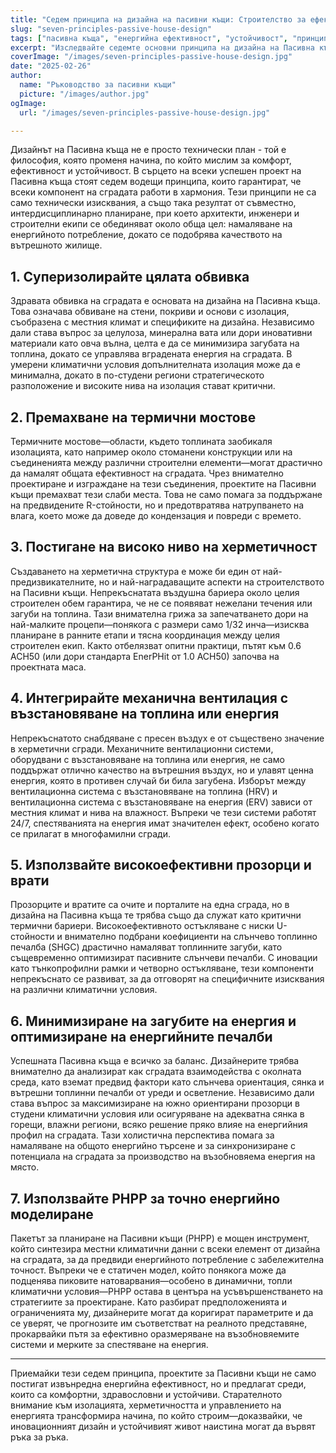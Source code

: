 ```yaml
---
title: "Седем принципа на дизайна на пасивни къщи: Строителство за ефективност и комфорт"
slug: "seven-principles-passive-house-design"
tags: ["пасивна къща", "енергийна ефективност", "устойчивост", "принципи на проектиране"]
excerpt: "Изследвайте седемте основни принципа на дизайна на Пасивна къща, които осигуряват превъзходна енергийна ефективност, изключително качество на вътрешния въздух и дълготраен комфорт във всякакъв климат."
coverImage: "/images/seven-principles-passive-house-design.jpg"
date: "2025-02-26"
author:
  name: "Ръководство за пасивни къщи"
  picture: "/images/author.jpg"
ogImage:
  url: "/images/seven-principles-passive-house-design.jpg"

---
```

Дизайнът на Пасивна къща не е просто технически план - той е философия, която променя начина, по който мислим за комфорт, ефективност и устойчивост. В сърцето на всеки успешен проект на Пасивна къща стоят седем водещи принципа, които гарантират, че всеки компонент на сградата работи в хармония. Тези принципи не са само технически изисквания, а също така резултат от съвместно, интердисциплинарно планиране, при което архитекти, инженери и строителни екипи се обединяват около обща цел: намаляване на енергийното потребление, докато се подобрява качеството на вътрешното жилище.

## 1. Суперизолирайте цялата обвивка

Здравата обвивка на сградата е основата на дизайна на Пасивна къща. Това означава обвиване на стени, покриви и основи с изолация, съобразена с местния климат и спецификите на дизайна. Независимо дали става въпрос за целулоза, минерална вата или дори иновативни материали като овча вълна, целта е да се минимизира загубата на топлина, докато се управлява вградената енергия на сградата. В умерени климатични условия допълнителната изолация може да е минимална, докато в по-студени региони стратегическото разположение и високите нива на изолация стават критични.
## 2. Премахване на термични мостове

Термичните мостове—области, където топлината заобикаля изолацията, като например около стоманени конструкции или на съединенията между различни строителни елементи—могат драстично да намалят общата ефективност на сградата. Чрез внимателно проектиране и изграждане на тези съединения, проектите на Пасивни къщи премахват тези слаби места. Това не само помага за поддържане на предвидените R-стойности, но и предотвратява натрупването на влага, което може да доведе до кондензация и повреди с времето.

## 3. Постигане на високо ниво на херметичност

Създаването на херметична структура е може би един от най-предизвикателните, но и най-наградаващите аспекти на строителството на Пасивни къщи. Непрекъснатата въздушна бариера около целия строителен обем гарантира, че не се появяват нежелани течения или загуби на топлина. Тази внимателна грижа за запечатването дори на най-малките процепи—понякога с размери само 1/32 инча—изисква планиране в ранните етапи и тясна координация между целия строителен екип. Както отбелязват опитни практици, пътят към 0.6 ACH50 (или дори стандарта EnerPHit от 1.0 ACH50) започва на проектната маса.
## 4. Интегрирайте механична вентилация с възстановяване на топлина или енергия

Непрекъснатото снабдяване с пресен въздух е от съществено значение в херметични сгради. Механичните вентилационни системи, оборудвани с възстановяване на топлина или енергия, не само поддържат отлично качество на вътрешния въздух, но и улавят ценна енергия, която в противен случай би била загубена. Изборът между вентилационна система с възстановяване на топлина (HRV) и вентилационна система с възстановяване на енергия (ERV) зависи от местния климат и нива на влажност. Въпреки че тези системи работят 24/7, спестяванията на енергия имат значителен ефект, особено когато се прилагат в многофамилни сгради.

## 5. Използвайте високоефективни прозорци и врати

Прозорците и вратите са очите и порталите на една сграда, но в дизайна на Пасивна къща те трябва също да служат като критични термични бариери. Високоефективното остъкляване с ниски U-стойности и внимателно подбрани коефициенти на слънчево топлинно печалба (SHGC) драстично намаляват топлинните загуби, като същевременно оптимизират пасивните слънчеви печалби. С иновации като тънкопрофилни рамки и четворно остъкляване, тези компоненти непрекъснато се развиват, за да отговорят на специфичните изисквания на различни климатични условия.
## 6. Минимизиране на загубите на енергия и оптимизиране на енергийните печалби

Успешната Пасивна къща е всичко за баланс. Дизайнерите трябва внимателно да анализират как сградата взаимодейства с околната среда, като вземат предвид фактори като слънчева ориентация, сянка и вътрешни топлинни печалби от уреди и осветление. Независимо дали става въпрос за максимизиране на южно ориентирани прозорци в студени климатични условия или осигуряване на адекватна сянка в горещи, влажни региони, всяко решение пряко влияе на енергийния профил на сградата. Тази холистична перспектива помага за намаляване на общото енергийно търсене и за синхронизиране с потенциала на сградата за производство на възобновяема енергия на място.

## 7. Използвайте PHPP за точно енергийно моделиране

Пакетът за планиране на Пасивни къщи (PHPP) е мощен инструмент, който синтезира местни климатични данни с всеки елемент от дизайна на сградата, за да предвиди енергийното потребление с забележителна точност. Въпреки че е статичен модел, който понякога може да подценява пиковите натоварвания—особено в динамични, топли климатични условия—PHPP остава в центъра на усъвършенстването на стратегиите за проектиране. Като разбират предположенията и ограниченията му, дизайнерите могат да коригират параметрите и да се уверят, че прогнозите им съответстват на реалното представяне, прокарвайки пътя за ефективно оразмеряване на възобновяемите системи и мерките за спестяване на енергия.

---

Приемайки тези седем принципа, проектите за Пасивни къщи не само постигат извънредна енергийна ефективност, но и предлагат среди, които са комфортни, здравословни и устойчиви. Старателното внимание към изолацията, херметичността и управлението на енергията трансформира начина, по който строим—доказвайки, че иновационният дизайн и устойчивият живот наистина могат да вървят ръка за ръка.

